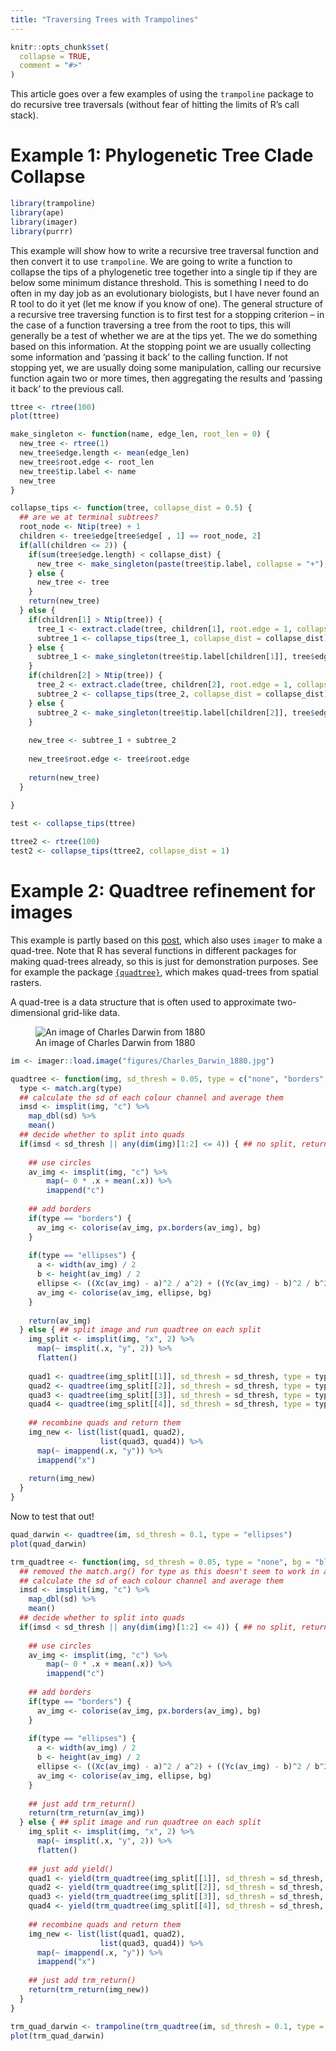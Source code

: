 ```yaml
---
title: "Traversing Trees with Trampolines"
---
```


```r
knitr::opts_chunk$set(
  collapse = TRUE,
  comment = "#>"
)
```

This article goes over a few examples of using the `trampoline` package to do recursive tree traversals (without fear of hitting the limits of R's call stack). 

# Example 1: Phylogenetic Tree Clade Collapse

```r
library(trampoline)
library(ape)
library(imager)
library(purrr)
```

This example will show how to write a recursive tree traversal function and then convert it to use `trampoline`. We are going to write a function to collapse the tips of a phylogenetic tree together into a single tip if they are below some minimum distance threshold. This is something I need to do often in my day job as an evolutionary biologists, but I have never found an R tool to do it yet (let me know if you know of one). The general structure of a recursive tree traversing function is to first test for a stopping criterion -- in the case of a function traversing a tree from the root to tips, this will generally be a test of whether we are at the tips yet. The we do something based on this information. At the stopping point we are usually collecting some information and 'passing it back' to the calling function. If not stopping yet, we are usually doing some manipulation, calling our recursive function again two or more times, then aggregating the results and 'passing it back' to the previous call. 

```r
ttree <- rtree(100)
plot(ttree)

make_singleton <- function(name, edge_len, root_len = 0) {
  new_tree <- rtree(1)
  new_tree$edge.length <- mean(edge_len)
  new_tree$root.edge <- root_len
  new_tree$tip.label <- name
  new_tree
}

collapse_tips <- function(tree, collapse_dist = 0.5) {
  ## are we at terminal subtrees?
  root_node <- Ntip(tree) + 1
  children <- tree$edge[tree$edge[ , 1] == root_node, 2]
  if(all(children <= 2)) {
    if(sum(tree$edge.length) < collapse_dist) {
      new_tree <- make_singleton(paste(tree$tip.label, collapse = "+"), mean(tree$edge.length), tree$root.edge)
    } else {
      new_tree <- tree
    }
    return(new_tree)
  } else {
    if(children[1] > Ntip(tree)) {
      tree_1 <- extract.clade(tree, children[1], root.edge = 1, collapse.singles = FALSE)
      subtree_1 <- collapse_tips(tree_1, collapse_dist = collapse_dist)
    } else {
      subtree_1 <- make_singleton(tree$tip.label[children[1]], tree$edge[tree$edge[ , 2] == children[1]])
    }
    if(children[2] > Ntip(tree)) {
      tree_2 <- extract.clade(tree, children[2], root.edge = 1, collapse.singles = FALSE)
      subtree_2 <- collapse_tips(tree_2, collapse_dist = collapse_dist)
    } else {
      subtree_2 <- make_singleton(tree$tip.label[children[2]], tree$edge[tree$edge[ , 2] == children[2]])
    }
    
    new_tree <- subtree_1 + subtree_2
    
    new_tree$root.edge <- tree$root.edge
    
    return(new_tree)
  }
  
}

test <- collapse_tips(ttree)

ttree2 <- rtree(100)
test2 <- collapse_tips(ttree2, collapse_dist = 1)


```


# Example 2: Quadtree refinement for images

This example is partly based on this [post](https://dahtah.github.io/imager/quadtrees.html), which also uses `imager` to make a quad-tree. Note that R has several functions in different packages for making quad-trees already, so this is just for demonstration purposes. See for example the package [`{quadtree}`](https://cran.r-project.org/web/packages/quadtree/index.html), which makes quad-trees from spatial rasters.

A quad-tree is a data structure that is often used to approximate two-dimensional grid-like data. 

![An image of Charles Darwin from 1880](figures/Charles_Darwin_1880.jpg)

```r

im <- imager::load.image("figures/Charles_Darwin_1880.jpg")

quadtree <- function(img, sd_thresh = 0.05, type = c("none", "borders", "ellipses"), bg = "black") {
  type <- match.arg(type)
  ## calculate the sd of each colour channel and average them
  imsd <- imsplit(img, "c") %>%
    map_dbl(sd) %>%
    mean()
  ## decide whether to split into quads
  if(imsd < sd_thresh || any(dim(img)[1:2] <= 4)) { ## no split, return image with pixels averaged
    
    ## use circles
    av_img <- imsplit(img, "c") %>% 
        map(~ 0 * .x + mean(.x)) %>% 
        imappend("c")
    
    ## add borders
    if(type == "borders") {
      av_img <- colorise(av_img, px.borders(av_img), bg)
    }
  
    if(type == "ellipses") {
      a <- width(av_img) / 2
      b <- height(av_img) / 2
      ellipse <- ((Xc(av_img) - a)^2 / a^2) + ((Yc(av_img) - b)^2 / b^2) > 1
      av_img <- colorise(av_img, ellipse, bg)
    }
    
    return(av_img)
  } else { ## split image and run quadtree on each split 
    img_split <- imsplit(img, "x", 2) %>%
      map(~ imsplit(.x, "y", 2)) %>%
      flatten()
    
    quad1 <- quadtree(img_split[[1]], sd_thresh = sd_thresh, type = type, bg = bg)
    quad2 <- quadtree(img_split[[2]], sd_thresh = sd_thresh, type = type, bg = bg)
    quad3 <- quadtree(img_split[[3]], sd_thresh = sd_thresh, type = type, bg = bg)
    quad4 <- quadtree(img_split[[4]], sd_thresh = sd_thresh, type = type, bg = bg)
    
    ## recombine quads and return them
    img_new <- list(list(quad1, quad2),
                    list(quad3, quad4)) %>%
      map(~ imappend(.x, "y")) %>%
      imappend("x")
    
    return(img_new)
  }
}

```

Now to test that out!

```r

quad_darwin <- quadtree(im, sd_thresh = 0.1, type = "ellipses")
plot(quad_darwin)

```

```r

trm_quadtree <- function(img, sd_thresh = 0.05, type = "none", bg = "black") {
  ## removed the match.arg() for type as this doesn't seem to work in a generator?
  ## calculate the sd of each colour channel and average them
  imsd <- imsplit(img, "c") %>%
    map_dbl(sd) %>%
    mean()
  ## decide whether to split into quads
  if(imsd < sd_thresh || any(dim(img)[1:2] <= 4)) { ## no split, return image with pixels averaged
    
    ## use circles
    av_img <- imsplit(img, "c") %>% 
        map(~ 0 * .x + mean(.x)) %>% 
        imappend("c")
    
    ## add borders
    if(type == "borders") {
      av_img <- colorise(av_img, px.borders(av_img), bg)
    }
  
    if(type == "ellipses") {
      a <- width(av_img) / 2
      b <- height(av_img) / 2
      ellipse <- ((Xc(av_img) - a)^2 / a^2) + ((Yc(av_img) - b)^2 / b^2) > 1
      av_img <- colorise(av_img, ellipse, bg)
    }
    
    ## just add trm_return()
    return(trm_return(av_img))
  } else { ## split image and run quadtree on each split 
    img_split <- imsplit(img, "x", 2) %>%
      map(~ imsplit(.x, "y", 2)) %>%
      flatten()
    
    ## just add yield()
    quad1 <- yield(trm_quadtree(img_split[[1]], sd_thresh = sd_thresh, type = type, bg = bg))
    quad2 <- yield(trm_quadtree(img_split[[2]], sd_thresh = sd_thresh, type = type, bg = bg))
    quad3 <- yield(trm_quadtree(img_split[[3]], sd_thresh = sd_thresh, type = type, bg = bg))
    quad4 <- yield(trm_quadtree(img_split[[4]], sd_thresh = sd_thresh, type = type, bg = bg))
    
    ## recombine quads and return them
    img_new <- list(list(quad1, quad2),
                    list(quad3, quad4)) %>%
      map(~ imappend(.x, "y")) %>%
      imappend("x")
    
    ## just add trm_return()
    return(trm_return(img_new))
  }
}

trm_quad_darwin <- trampoline(trm_quadtree(im, sd_thresh = 0.1, type = "ellipses"))
plot(trm_quad_darwin)

```
